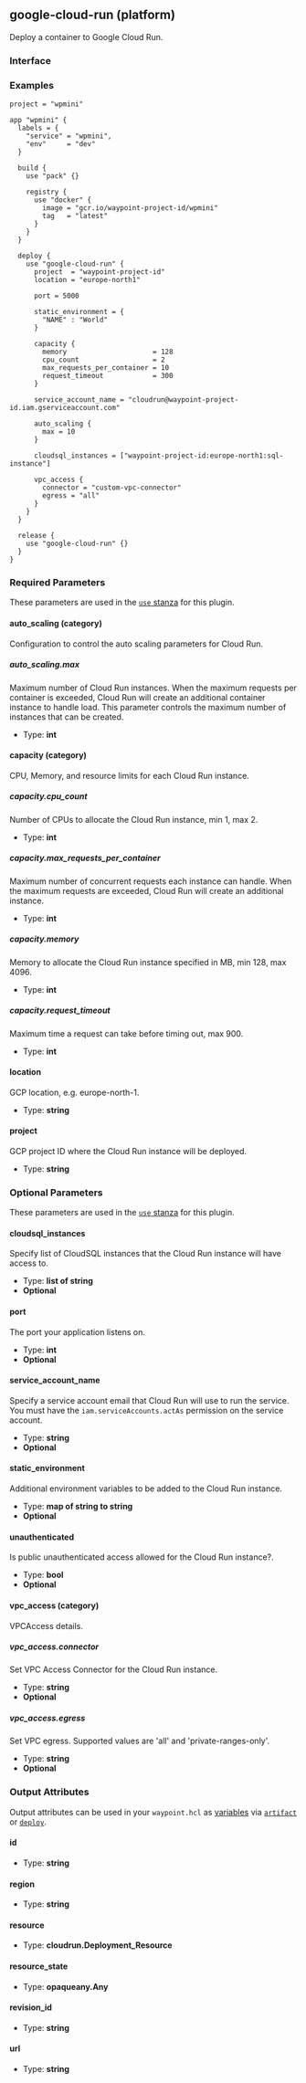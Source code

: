 ## google-cloud-run (platform)

Deploy a container to Google Cloud Run.

### Interface

### Examples

```hcl
project = "wpmini"

app "wpmini" {
  labels = {
    "service" = "wpmini",
    "env"     = "dev"
  }

  build {
    use "pack" {}

    registry {
      use "docker" {
        image = "gcr.io/waypoint-project-id/wpmini"
        tag   = "latest"
      }
    }
  }

  deploy {
    use "google-cloud-run" {
      project  = "waypoint-project-id"
      location = "europe-north1"

      port = 5000

      static_environment = {
        "NAME" : "World"
      }

      capacity {
        memory                     = 128
        cpu_count                  = 2
        max_requests_per_container = 10
        request_timeout            = 300
      }

	  service_account_name = "cloudrun@waypoint-project-id.iam.gserviceaccount.com"

      auto_scaling {
        max = 10
      }

      cloudsql_instances = ["waypoint-project-id:europe-north1:sql-instance"]

      vpc_access {
        connector = "custom-vpc-connector"
        egress = "all"
      }
    }
  }

  release {
    use "google-cloud-run" {}
  }
}
```

### Required Parameters

These parameters are used in the [`use` stanza](/waypoint/docs/waypoint-hcl/use) for this plugin.

#### auto_scaling (category)

Configuration to control the auto scaling parameters for Cloud Run.

##### auto_scaling.max

Maximum number of Cloud Run instances. When the maximum requests per container is exceeded, Cloud Run will create an additional container instance to handle load.
				This parameter controls the maximum number of instances that can be created.

- Type: **int**

#### capacity (category)

CPU, Memory, and resource limits for each Cloud Run instance.

##### capacity.cpu_count

Number of CPUs to allocate the Cloud Run instance, min 1, max 2.

- Type: **int**

##### capacity.max_requests_per_container

Maximum number of concurrent requests each instance can handle. When the maximum requests are exceeded, Cloud Run will create an additional instance.

- Type: **int**

##### capacity.memory

Memory to allocate the Cloud Run instance specified in MB, min 128, max 4096.

- Type: **int**

##### capacity.request_timeout

Maximum time a request can take before timing out, max 900.

- Type: **int**

#### location

GCP location, e.g. europe-north-1.

- Type: **string**

#### project

GCP project ID where the Cloud Run instance will be deployed.

- Type: **string**

### Optional Parameters

These parameters are used in the [`use` stanza](/waypoint/docs/waypoint-hcl/use) for this plugin.

#### cloudsql_instances

Specify list of CloudSQL instances that the Cloud Run instance will have access to.

- Type: **list of string**
- **Optional**

#### port

The port your application listens on.

- Type: **int**
- **Optional**

#### service_account_name

Specify a service account email that Cloud Run will use to run the service. You must have the `iam.serviceAccounts.actAs` permission on the service account.

- Type: **string**
- **Optional**

#### static_environment

Additional environment variables to be added to the Cloud Run instance.

- Type: **map of string to string**
- **Optional**

#### unauthenticated

Is public unauthenticated access allowed for the Cloud Run instance?.

- Type: **bool**
- **Optional**

#### vpc_access (category)

VPCAccess details.

##### vpc_access.connector

Set VPC Access Connector for the Cloud Run instance.

- Type: **string**
- **Optional**

##### vpc_access.egress

Set VPC egress. Supported values are 'all' and 'private-ranges-only'.

- Type: **string**
- **Optional**

### Output Attributes

Output attributes can be used in your `waypoint.hcl` as [variables](/waypoint/docs/waypoint-hcl/variables) via [`artifact`](/waypoint/docs/waypoint-hcl/variables/artifact) or [`deploy`](/waypoint/docs/waypoint-hcl/variables/deploy).

#### id

- Type: **string**

#### region

- Type: **string**

#### resource

- Type: **cloudrun.Deployment_Resource**

#### resource_state

- Type: **opaqueany.Any**

#### revision_id

- Type: **string**

#### url

- Type: **string**
